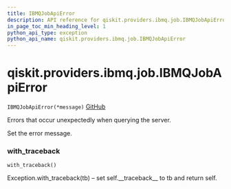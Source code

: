 ```yaml
---
title: IBMQJobApiError
description: API reference for qiskit.providers.ibmq.job.IBMQJobApiError
in_page_toc_min_heading_level: 1
python_api_type: exception
python_api_name: qiskit.providers.ibmq.job.IBMQJobApiError
---
```


# qiskit.providers.ibmq.job.IBMQJobApiError

<span id="qiskit.providers.ibmq.job.IBMQJobApiError" />

`IBMQJobApiError(*message)` [GitHub](https://github.com/qiskit/qiskit-ibmq-provider/tree/stable/0.13/qiskit/providers/ibmq/job/exceptions.py "view source code")

Errors that occur unexpectedly when querying the server.

Set the error message.

### with\_traceback

<span id="qiskit.providers.ibmq.job.IBMQJobApiError.with_traceback" />

`with_traceback()`

Exception.with\_traceback(tb) – set self.\_\_traceback\_\_ to tb and return self.

